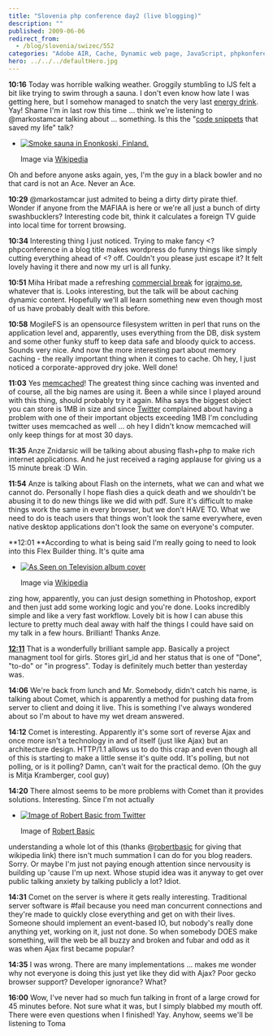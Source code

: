 ```yaml
---
title: "Slovenia php conference day2 (live blogging)"
description: ""
published: 2009-06-06
redirect_from:
  - /blog/slovenia/swizec/552
categories: "Adobe AIR, Cache, Dynamic web page, JavaScript, phpkonferenca, Programming, Uncategorized"
hero: ../../../defaultHero.jpg
---
```


**10:16** Today was horrible walking weather. Groggily stumbling to IJS felt a bit like trying to swim through a sauna. I don't even know how late I was getting here, but I somehow managed to snatch the very last [energy drink](http://en.wikipedia.org/wiki/Energy_drink "Energy drink"). Yay! Shame I'm in last row this time ... think we're listening to @markostamcar talking about ... something. Is this the "[code snippets](http://en.wikipedia.org/wiki/Snippet_%28programming%29 "Snippet (programming)") that saved my life" talk?

- [![Smoke sauna in Enonkoski, Finland.](./img/Smoke-sauna-in-Enonkoski-Finland28aeai.jpeg "Smoke sauna in Enonkoski, Finland.")](http://commons.wikipedia.org/wiki/Image:Smoke_sauna.JPG)

  Image via [Wikipedia](http://commons.wikipedia.org/wiki/Image:Smoke_sauna.JPG)

Oh and before anyone asks again, yes, I'm the guy in a black bowler and no that card is not an Ace. Never an Ace.

**10:29** @markostamcar just admited to being a dirty dirty pirate thief. Wonder if anyone from the MAFIAA is here or we're all just a bunch of dirty swashbucklers? Interesting code bit, think it calculates a foreign TV guide into local time for torrent browsing.

**10:34** Interesting thing I just noticed. Trying to make fancy &lt;?phpconference in a blog title makes wordpress do funny things like simply cutting everything ahead of &lt;? off. Couldn't you please just escape it? It felt lovely having it there and now my url is all funky.

**10:51** Miha Hribat made a refreshing [commercial break](http://en.wikipedia.org/wiki/Commercial_break "Commercial break") for [igrajmo.se](http://www.igrajmo.se "Igrajmo.se"), whatever that is. Looks interesting, but the talk will be about caching dynamic content. Hopefully we'll all learn something new even though most of us have probably dealt with this before.

**10:58** MogileFS is an opensource filesystem written in perl that runs on the application level and, apparently, uses everything from the DB, disk system and some other funky stuff to keep data safe and bloody quick to access. Sounds very nice. And now the more interesting part about memory caching - the really important thing when it comes to cache. Oh hey, I just noticed a corporate-approved dry joke. Well done!

**11:03** Yes [memcached](http://www.danga.com/memcached/ "Memcached")! The greatest thing since caching was invented and of course, all the big names are using it. Been a while since I played around with this thing, should probably try it again. Miha says the biggest object you can store is 1MB in size and since [Twitter](http://twitter.com "Twitter") complained about having a problem with one of their important objects exceeding 1MB I'm concluding twitter uses memcached as well ... oh hey I didn't know memcached will only keep things for at most 30 days.

**11:35** Anze Znidarsic will be talking about abusing flash+php to make rich internet applications. And he just received a raging applause for giving us a 15 minute break :D Win.

**11:54** Anze is talking about Flash on the internets, what we can and what we cannot do. Personally I hope flash dies a quick death and we shouldn't be abusing it to do new things like we did with pdf. Sure it's difficult to make things work the same in every browser, but we don't HAVE TO. What we need to do is teach users that things won't look the same everywhere, even native desktop applications don't look the same on everyone's computer.

**12:01 **According to what is being said I'm really going to need to look into this Flex Builder thing. It's quite ama

- [![As Seen on Television album cover](./img/As-Seen-on-Television-album-cover1gj7dh.jpeg "As Seen on Television album cover")](http://en.wikipedia.org/wiki/Image:AsSeenOnTelevision.jpg)

  Image via [Wikipedia](http://en.wikipedia.org/wiki/Image:AsSeenOnTelevision.jpg)

zing how, apparently, you can just design something in Photoshop, export and then just add some working logic and you're done. Looks incredibly simple and like a very fast workflow. Lovely bit is how I can abuse this lecture to pretty much deal away with half the things I could have said on my talk in a few hours. Brilliant! Thanks Anze.

[**12:11**](http://commons.wikipedia.org/wiki/Image:CeBIT_2006_Philips_3D_Display_42_3D6W01_WOW_Richardson_Electronics_KUKFilm_1298_by_HDTVTotalDOTcom.jpg) That is a wonderfully brilliant sample app. Basically a project managment tool for girls. Stores girl_id and her status that is one of "Done", "to-do" or "in progress". Today is definitely much better than yesterday was.

**14:06** We're back from lunch and Mr. Somebody, didn't catch his name, is talking about Comet, which is apparently a method for pushing data from server to client and doing it live. This is something I've always wondered about so I'm about to have my wet dream answered.

**14:12** Comet is interesting. Apparently it's some sort of reverse Ajax and once more isn't a technology in and of itself (just like Ajax) but an architecture design. HTTP/1.1 allows us to do this crap and even though all of this is starting to make a little sense it's quite odd. It's polling, but not polling, or is it polling? Damn, can't wait for the practical demo. (Oh the guy is Mitja Kramberger, cool guy)

**14:20** There almost seems to be more problems with Comet than it provides solutions. Interesting. Since I'm not actually

- [![Image of Robert Basic from Twitter](https://s3.amazonaws.com/twitter_production/profile_images/184481624/mewhoelse100_normal.jpg "Image of Robert Basic from Twitter")](http://twitter.com/robertbasic)

  Image of [Robert Basic](http://twitter.com/robertbasic)

understanding a whole lot of this (thanks @[robertbasic](http://robertbasic.com "Robert Basic") for giving that wikipedia link) there isn't much summation I can do for you blog readers. Sorry. Or maybe I'm just not paying enough attention since nervousity is building up 'cause I'm up next. Whose stupid idea was it anyway to get over public talking anxiety by talking publicly a lot? Idiot.

**14:31** Comet on the server is where it gets really interesting. Traditional server software is #fail because you need man concurrent connections and they're made to quickly close everything and get on with their lives. Someone should implement an event-based IO, but nobody's really done anything yet, working on it, just not done. So when somebody DOES make something, will the web be all buzzy and broken and fubar and odd as it was when Ajax first became popular?

**14:35** I was wrong. There are many implementations ... makes me wonder why not everyone is doing this just yet like they did with Ajax? Poor gecko browser support? Developer ignorance? What?

**16:00** Wow, I've never had so much fun talking in front of a large crowd for 45 minutes before. Not sure what it was, but I simply blabbed my mouth off. There were even questions when I finished! Yay. Anyhow, seems we'll be listening to Toma
